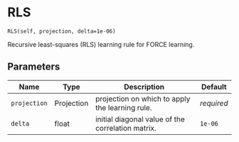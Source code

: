 # RLS { #water_tank.RLS }

`RLS(self, projection, delta=1e-06)`

Recursive least-squares (RLS) learning rule for FORCE learning.

## Parameters

| Name         | Type       | Description                                       | Default    |
|--------------|------------|---------------------------------------------------|------------|
| `projection` | Projection | projection on which to apply the learning rule.   | _required_ |
| `delta`      | float      | initial diagonal value of the correlation matrix. | `1e-06`    |